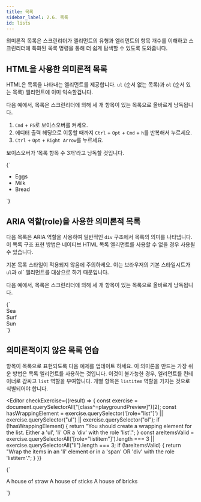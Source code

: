 ```yaml
---
title: 목록
sidebar_label: 2.6. 목록
id: lists
---
```


의미론적 목록은 스크린리더가 엘리먼트의 유형과
엘리먼트의 항목 개수를 이해하고
스크린리더에 특화된 목록 명령을 통해 더 쉽게 탐색할 수 있도록 도와줍니다.

## HTML을 사용한 의미론적 목록

HTML은 목록을 나타내는 엘리먼트를 제공합니다. `ul` (순서 없는 목록)과 `ol` (순서 있는 목록) 엘리먼트에 이미 익숙할겁니다.

다음 예에서, 목록은 스크린리더에 의해 세 개 항목이 있는 목록으로 올바르게 낭독됩니다.

1. `Cmd` + `F5`로 보이스오버를 켜세요.
2. 에디터 출력 헤딩으로 이동할 때까지 `Ctrl` + `Opt` + `Cmd` + `h`를 반복해서 누르세요.
3. `Ctrl` + `Opt` + `Right Arrow`를 누르세요.

보이스오버가 ‘목록 항목 수 3개’라고 낭독할 것입니다.


<Editor>
  {`<ul>
  <li>Eggs</li>
  <li>Milk</li>
  <li>Bread</li>
</ul>`}
</Editor>

## ARIA 역할(role)을 사용한 의미론적 목록

다음 목록은 ARIA 역할을 사용하여 일반적인 `div` 구조에서 목록의 의미를 나타냅니다. 이 목록 구조 표현 방법은 네이티브 HTML 목록 엘리먼트를 사용할 수 없을 경우 사용될 수 있습니다.

기본 목록 스타일이 적용되지 않음에 주의하세요. 이는 브라우저의 기본 스타일시트가 `ul`과 ol` 엘리먼트를 대상으로 하기 때문입니다.

다음 예에서, 목록은 스크린리더에 의해 세 개 항목이 있는 목록으로 올바르게 낭독됩니다.

<Editor>
  {`<div role="list">
  <div role="listitem">Sea</div>
  <div role="listitem">Surf</div>
  <div role="listitem">Sun</div>
</div>`}
</Editor>

## 의미론적이지 않은 목록 연습

항목이 목록으로 표현되도록 다음 예제를 업데이트 하세요. 이 의미론을 만드는 가장 쉬운 방법은 목록 엘리먼트를 사용하는 것입니다. 이것이 불가능한 경우, 엘리먼트를 컨테이너로 감싸고 `list` 역할을 부여합니다. 개별 항목은 `listitem` 역할을 가지는 것으로 식별되어야 합니다.

<Editor
  checkExercise={(result) => {
    const exercise = document.querySelectorAll("[class^=playgroundPreview]")[2];
    const hasWrappingElement =
      exercise.querySelector('[role="list"]') ||
      exercise.querySelector("ul") ||
      exercise.querySelector("ol");
    if (!hasWrappingElement) {
      return "You should create a wrapping element for the list. Either a 'ul', 'li' OR a 'div' with the role 'list'.";
    }
    const areItemsValid =
      exercise.querySelectorAll('[role="listitem"]').length === 3 ||
      exercise.querySelectorAll("li").length === 3;
    if (!areItemsValid) {
      return "Wrap the items in an 'li' element or in a 'span' OR 'div' with the role 'listitem'.";
    }
  }}
>
  {`<div>
  <span>A house of straw</span>
  <span>A house of sticks</span>
  <span>A house of bricks</span>
</div>`}
</Editor>
